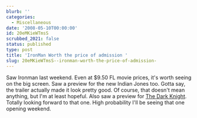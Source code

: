 ```yaml
---
blurb: ''
categories:
  - Miscellaneous
date: '2008-05-10T00:00:00'
id: 20eMKieWTmsS
scrubbed_2021: false
status: published
type: post
title: 'IronMan Worth the price of admission '
slug: 20eMKieWTmsS--ironman-worth-the-price-of-admission-
---
```


Saw Ironman last weekend. Even at $9.50 FL movie prices, it's worth
seeing on the big screen. Saw a preview for the new Indian Jones
too. Gotta say, the trailer actually made it look pretty good. Of
course, that doesn't mean anything, but I'm at least hopeful. Also
saw a preview for
[The Dark Knight](http://thedarkknight.warnerbros.com/). Totally
looking forward to that one. High probability I'll be seeing that
one opening weekend.
